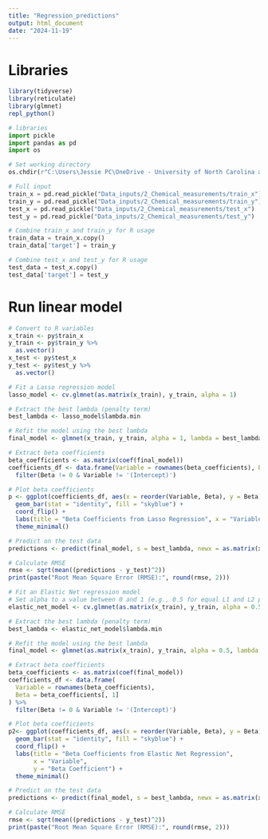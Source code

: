 ```yaml
---
title: "Regression_predictions"
output: html_document
date: "2024-11-19"
---
```


# Libraries
```r
library(tidyverse)
library(reticulate)
library(glmnet)
repl_python()
```


```python
# libraries 
import pickle
import pandas as pd
import os

# Set working directory
os.chdir(r"C:\Users\Jessie PC\OneDrive - University of North Carolina at Chapel Hill\Symbolic_regression_github\NIH_Cloud_NOSI")

# Full input
train_x = pd.read_pickle("Data_inputs/2_Chemical_measurements/train_x")
train_y = pd.read_pickle("Data_inputs/2_Chemical_measurements/train_y")
test_x = pd.read_pickle("Data_inputs/2_Chemical_measurements/test_x")
test_y = pd.read_pickle("Data_inputs/2_Chemical_measurements/test_y")

# Combine train_x and train_y for R usage
train_data = train_x.copy()
train_data['target'] = train_y

# Combine test_x and test_y for R usage
test_data = test_x.copy()
test_data['target'] = test_y
```

# Run linear model
```r
# Convert to R variables
x_train <- py$train_x
y_train <- py$train_y %>%
  as.vector()
x_test <- py$test_x
y_test <- py$test_y %>%
  as.vector()

# Fit a Lasso regression model
lasso_model <- cv.glmnet(as.matrix(x_train), y_train, alpha = 1)

# Extract the best lambda (penalty term)
best_lambda <- lasso_model$lambda.min

# Refit the model using the best lambda
final_model <- glmnet(x_train, y_train, alpha = 1, lambda = best_lambda)

# Extract beta coefficients
beta_coefficients <- as.matrix(coef(final_model))
coefficients_df <- data.frame(Variable = rownames(beta_coefficients), Beta = beta_coefficients[, 1]) %>%
  filter(Beta != 0 & Variable != '(Intercept)')

# Plot beta coefficients
p <- ggplot(coefficients_df, aes(x = reorder(Variable, Beta), y = Beta)) +
  geom_bar(stat = "identity", fill = "skyblue") +
  coord_flip() +
  labs(title = "Beta Coefficients from Lasso Regression", x = "Variable", y = "Beta Coefficient") +
  theme_minimal()

# Predict on the test data
predictions <- predict(final_model, s = best_lambda, newx = as.matrix(x_test))

# Calculate RMSE
rmse <- sqrt(mean((predictions - y_test)^2))
print(paste("Root Mean Square Error (RMSE):", round(rmse, 2)))

# Fit an Elastic Net regression model
# Set alpha to a value between 0 and 1 (e.g., 0.5 for equal L1 and L2 penalties)
elastic_net_model <- cv.glmnet(as.matrix(x_train), y_train, alpha = 0.5)

# Extract the best lambda (penalty term)
best_lambda <- elastic_net_model$lambda.min

# Refit the model using the best lambda
final_model <- glmnet(as.matrix(x_train), y_train, alpha = 0.5, lambda = best_lambda)

# Extract beta coefficients
beta_coefficients <- as.matrix(coef(final_model))
coefficients_df <- data.frame(
  Variable = rownames(beta_coefficients),
  Beta = beta_coefficients[, 1]
) %>%
  filter(Beta != 0 & Variable != '(Intercept)')

# Plot beta coefficients
p2<- ggplot(coefficients_df, aes(x = reorder(Variable, Beta), y = Beta)) +
  geom_bar(stat = "identity", fill = "skyblue") +
  coord_flip() +
  labs(title = "Beta Coefficients from Elastic Net Regression", 
       x = "Variable", 
       y = "Beta Coefficient") +
  theme_minimal()

# Predict on the test data
predictions <- predict(final_model, s = best_lambda, newx = as.matrix(x_test))

# Calculate RMSE
rmse <- sqrt(mean((predictions - y_test)^2))
print(paste("Root Mean Square Error (RMSE):", round(rmse, 2)))

```

